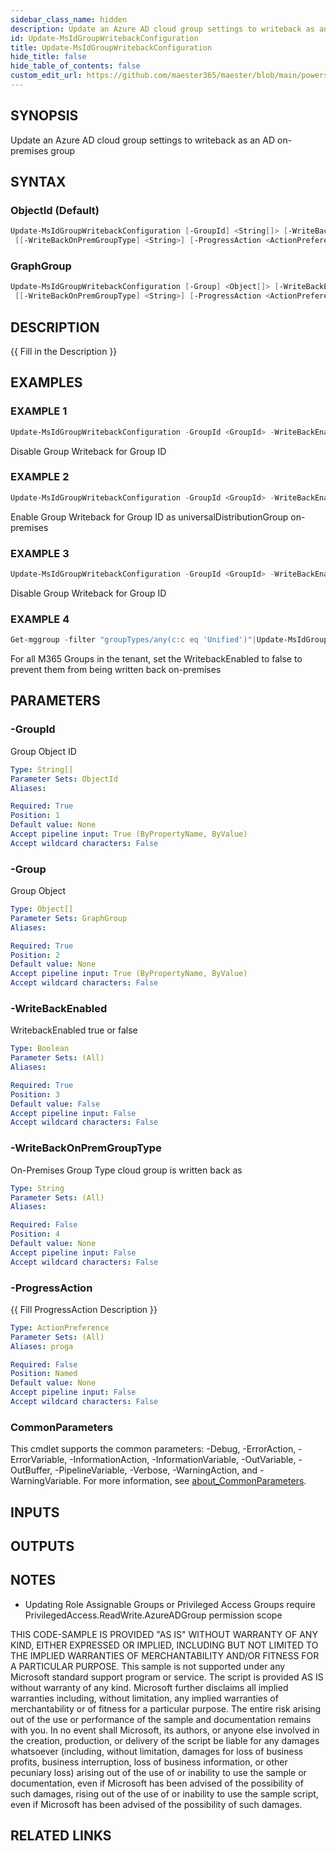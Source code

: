 ```yaml
---
sidebar_class_name: hidden
description: Update an Azure AD cloud group settings to writeback as an AD on-premises group
id: Update-MsIdGroupWritebackConfiguration
title: Update-MsIdGroupWritebackConfiguration
hide_title: false
hide_table_of_contents: false
custom_edit_url: https://github.com/maester365/maester/blob/main/powershell/public/Update-MsIdGroupWritebackConfiguration.ps1
---
```


## SYNOPSIS

Update an Azure AD cloud group settings to writeback as an AD on-premises group

## SYNTAX

### ObjectId (Default)

```powershell
Update-MsIdGroupWritebackConfiguration [-GroupId] <String[]> [-WriteBackEnabled] <Boolean>
 [[-WriteBackOnPremGroupType] <String>] [-ProgressAction <ActionPreference>] [<CommonParameters>]
```

### GraphGroup

```powershell
Update-MsIdGroupWritebackConfiguration [-Group] <Object[]> [-WriteBackEnabled] <Boolean>
 [[-WriteBackOnPremGroupType] <String>] [-ProgressAction <ActionPreference>] [<CommonParameters>]
```

## DESCRIPTION

\{\{ Fill in the Description \}\}

## EXAMPLES

### EXAMPLE 1

```powershell
Update-MsIdGroupWritebackConfiguration -GroupId <GroupId> -WriteBackEnabled $false
```

Disable Group Writeback for Group ID

### EXAMPLE 2

```powershell
Update-MsIdGroupWritebackConfiguration -GroupId <GroupId> -WriteBackEnabled $true -WriteBackOnPremGroupType universalDistributionGroup
```

Enable Group Writeback for Group ID as universalDistributionGroup on-premises

### EXAMPLE 3

```powershell
Update-MsIdGroupWritebackConfiguration -GroupId <GroupId> -WriteBackEnabled $false
```

Disable Group Writeback for Group ID

### EXAMPLE 4

```powershell
Get-mggroup -filter "groupTypes/any(c:c eq 'Unified')"|Update-MsIdGroupWritebackConfiguration -WriteBackEnabled $false -verbose
```

For all M365 Groups in the tenant, set the WritebackEnabled to false to prevent them from being written back on-premises

## PARAMETERS

### -GroupId

Group Object ID

```yaml
Type: String[]
Parameter Sets: ObjectId
Aliases:

Required: True
Position: 1
Default value: None
Accept pipeline input: True (ByPropertyName, ByValue)
Accept wildcard characters: False
```

### -Group

Group Object

```yaml
Type: Object[]
Parameter Sets: GraphGroup
Aliases:

Required: True
Position: 2
Default value: None
Accept pipeline input: True (ByPropertyName, ByValue)
Accept wildcard characters: False
```

### -WriteBackEnabled

WritebackEnabled true or false

```yaml
Type: Boolean
Parameter Sets: (All)
Aliases:

Required: True
Position: 3
Default value: False
Accept pipeline input: False
Accept wildcard characters: False
```

### -WriteBackOnPremGroupType

On-Premises Group Type cloud group is written back as

```yaml
Type: String
Parameter Sets: (All)
Aliases:

Required: False
Position: 4
Default value: None
Accept pipeline input: False
Accept wildcard characters: False
```

### -ProgressAction

\{\{ Fill ProgressAction Description \}\}

```yaml
Type: ActionPreference
Parameter Sets: (All)
Aliases: proga

Required: False
Position: Named
Default value: None
Accept pipeline input: False
Accept wildcard characters: False
```

### CommonParameters

This cmdlet supports the common parameters: -Debug, -ErrorAction, -ErrorVariable, -InformationAction, -InformationVariable, -OutVariable, -OutBuffer, -PipelineVariable, -Verbose, -WarningAction, and -WarningVariable. For more information, see [about_CommonParameters](http://go.microsoft.com/fwlink/?LinkID=113216).

## INPUTS

## OUTPUTS

## NOTES

- Updating Role Assignable Groups or Privileged Access Groups require PrivilegedAccess.ReadWrite.AzureADGroup permission scope

THIS CODE-SAMPLE IS PROVIDED "AS IS" WITHOUT WARRANTY OF ANY KIND, EITHER EXPRESSED
OR IMPLIED, INCLUDING BUT NOT LIMITED TO THE IMPLIED WARRANTIES OF MERCHANTABILITY AND/OR
FITNESS FOR A PARTICULAR PURPOSE.
This sample is not supported under any Microsoft standard support program or service.
The script is provided AS IS without warranty of any kind. Microsoft further disclaims all
implied warranties including, without limitation, any implied warranties of merchantability
or of fitness for a particular purpose. The entire risk arising out of the use or performance
of the sample and documentation remains with you. In no event shall Microsoft, its authors,
or anyone else involved in the creation, production, or delivery of the script be liable for
any damages whatsoever (including, without limitation, damages for loss of business profits,
business interruption, loss of business information, or other pecuniary loss) arising out of
the use of or inability to use the sample or documentation, even if Microsoft has been advised
of the possibility of such damages, rising out of the use of or inability to use the sample script,
even if Microsoft has been advised of the possibility of such damages.

## RELATED LINKS
